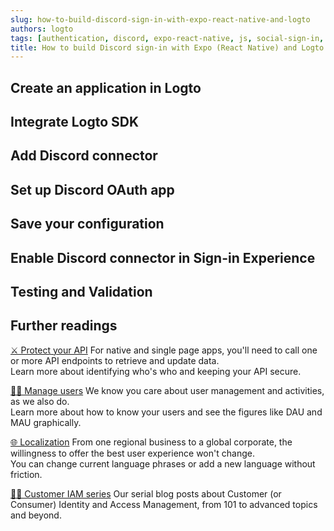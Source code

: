 ```yaml
---
slug: how-to-build-discord-sign-in-with-expo-react-native-and-logto
authors: logto
tags: [authentication, discord, expo-react-native, js, social-sign-in, sign-in, login]
title: How to build Discord sign-in with Expo (React Native) and Logto
---
```


<!--
  We have to divide templates into sections because imported mdx will not show in the TOC.
  There's no way to customize TOC either. :-)

  @see https://github.com/facebook/docusaurus/issues/3915
-->



<!-- truncate -->

<Intro connector={connector} sdk="Expo (React Native)" link="https://expo.dev/" />

## Create an application in Logto

<CreateApplication type="Native app" framework="Expo" />

## Integrate Logto SDK

<IntegrateSdk />

## Add Discord connector

<AddSocialConnector connector={connector} />

## Set up Discord OAuth app

<ConnectorGuide />

## Save your configuration

<SaveYourConfiguration connector={connector} />

## Enable Discord connector in Sign-in Experience

<EnableSocialConnector connector={connector} />

## Testing and Validation

<TestingAndValidation connector={connector} sdk="Expo (React Native)" />

## Further readings

[⚔️ Protect your API](/docs/recipes/protect-your-api/) For native and single page apps, you'll need to call one or more API endpoints to retrieve and update data.<br/>
Learn more about identifying who's who and keeping your API secure.

[🧑‍🚀 Manage users](/docs/recipes/manage-users/) We know you care about user management and activities, as we also do.<br/>
Learn more about how to know your users and see the figures like DAU and MAU graphically.

[🌐 Localization](/docs/recipes/customize-sie/localized-language) From one regional business to a global corporate, the willingness to offer the best user experience won't change.<br/>
You can change current language phrases or add a new language without friction.

[🧑‍🎓 Customer IAM series](/blog/tags/ciam) Our serial blog posts about Customer (or Consumer) Identity and Access Management, from 101 to advanced topics and beyond.
